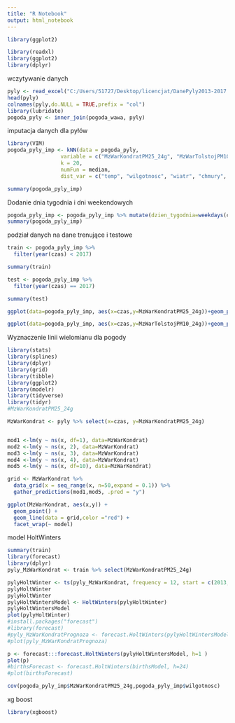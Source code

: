 ```yaml
---
title: "R Notebook"
output: html_notebook
---
```



```r
library(ggplot2)

library(readxl)
library(ggplot2)
library(dplyr)

```
wczytywanie danych
```r
pyly <- read_excel("C:/Users/51727/Desktop/licencjat/DanePyly2013-2017.xlsx") %>%                       mutate(czas=as_date(czas)) %>%                                                      select(czas,MzWarTolstojPM10_24g,MzWarKondratPM25_24g)
head(pyly)
colnames(pyly,do.NULL = TRUE,prefix = "col") 
library(lubridate)
pogoda_pyly <- inner_join(pogoda_wawa, pyly)
```

imputacja danych dla pyłów

```r
library(VIM)
pogoda_pyly_imp <- kNN(data = pogoda_pyly, 
                 variable = c("MzWarKondratPM25_24g", "MzWarTolstojPM10_24g"), 
                 k = 20, 
                 numFun = median, 
                 dist_var = c("temp", "wilgotnosc", "wiatr", "chmury", "MzWarKondratPM25_24g",  "MzWarTolstojPM10_24g"))

summary(pogoda_pyly_imp)


```
Dodanie dnia tygodnia i dni weekendowych
```r
pogoda_pyly_imp <- pogoda_pyly_imp %>% mutate(dzien_tygodnia=weekdays(czas),czyWeekend=ifelse(dzien_tygodnia=="sobota"|dzien_tygodnia=="niedziela",TRUE,FALSE))
summary(pogoda_pyly_imp)

```

podział danych na dane trenujące i testowe
```r
train <- pogoda_pyly_imp %>%
  filter(year(czas) < 2017)

summary(train)

test <- pogoda_pyly_imp %>%
  filter(year(czas) == 2017)

summary(test)
```


```r
ggplot(data=pogoda_pyly_imp, aes(x=czas,y=MzWarKondratPM25_24g))+geom_point()

```

```r
ggplot(data=pogoda_pyly_imp, aes(x=czas,y=MzWarTolstojPM10_24g))+geom_point()
```



Wyznaczenie linii wielomianu dla pogody
```r
library(stats)
library(splines)
library(dplyr)
library(grid)
library(tibble)
library(ggplot2)
library(modelr)
library(tidyverse)
library(tidyr)
#MzWarKondratPM25_24g

MzWarKondrat <- pyly %>% select(x=czas, y=MzWarKondratPM25_24g)


mod1 <-lm(y ~ ns(x, df=1), data=MzWarKondrat)
mod2 <-lm(y ~ ns(x, 2), data=MzWarKondrat)
mod3 <-lm(y ~ ns(x, 3), data=MzWarKondrat)
mod4 <-lm(y ~ ns(x, 4), data=MzWarKondrat)
mod5 <-lm(y ~ ns(x, df=10), data=MzWarKondrat)

grid <- MzWarKondrat %>% 
  data_grid(x = seq_range(x, n=50,expand = 0.1)) %>%
  gather_predictions(mod1,mod5, .pred = "y")

ggplot(MzWarKondrat, aes(x,y)) + 
  geom_point() +
  geom_line(data = grid,color ="red") + 
  facet_wrap(~ model)

```
model HoltWinters
```r
summary(train)
library(forecast)
library(dplyr)
pyly_MzWarKondrat <- train %>% select(MzWarKondratPM25_24g)

pylyHoltWinter <- ts(pyly_MzWarKondrat, frequency = 12, start = c(2013,1),end = c(2016,365))
pylyHoltWinter
pylyHoltWinter
pylyHoltWintersModel <- HoltWinters(pylyHoltWinter)
pylyHoltWintersModel
plot(pylyHoltWinter)
#install.packages("forecast")
#library(forecast)
#pyly_MzWarKondratPrognoza <- forecast.HoltWinters(pylyHoltWintersModel)
#plot(pyly_MzWarKondratPrognoza)

p <- forecast:::forecast.HoltWinters(pylyHoltWintersModel, h=1 )
plot(p)
#birthsForecast <- forecast.HoltWinters(birthsModel, h=24)
#plot(birthsForecast)
```


```r
cov(pogoda_pyly_imp$MzWarKondratPM25_24g,pogoda_pyly_imp$wilgotnosc)
```



xg boost
```r
library(xgboost)

```








